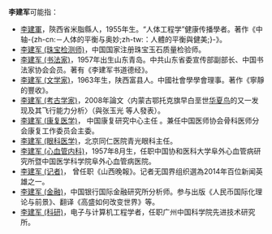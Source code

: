 '''李建军'''可能指：
*[[李建軍|李建軍]]，陝西省米脂縣人，1955年生。“人体工程学”健康传播學者。著作《中轴-{zh-cn:－人体的平衡与奥妙;zh-tw:：人體的平衡與健美;}-》。
*[[李建军_(珠宝检测师)|李建军 (珠宝检测师)]]，中国国家注册珠宝玉石质量检验师。
*[[李建军_(书法家)|李建军 (书法家)]]，1957年出生山东青岛。中共山东省委宣传部副部长、中国书法家协会会员。著有《李建军书道德经》。
*[[李建军_(文学家)|李建军 (文学家)]]，1963年生，陕西富县人。中國社會學學會理事。著作《寧靜的豐收》。<!--獲2002年度中國當代文學研究優秀成果獎-->
*[[李建军_(考古学家)|李建军 (考古学家)]]，2008年論文〈内蒙古鄂托克旗早白垩世[[中國鳥|华夏鸟]]的又一发现及其飞行能力分析〉（與张玉光<!--、张笠夫、李志恒-->等人發表）。
*[[李建军_(康复医学)|李建军 (康复医学)]]，<!--残奥会的定点医院－-->中国康复研究中心主任<!--，北京博爱医院院長，首都医科大学康复医学院院长-->。兼任中国医师协会骨科医师分会康复工作委员会主委。
*[[李建军_(眼科医学)|李建军 (眼科医学)]]，北京同仁医院青光眼科主任。
*[[李建军_(心血管内科)|李建军 (心血管内科)]]，1957年8月生，任职中国协和医科大学阜外心血管病研究所暨中国医学科学院阜外心血管病医院。<!--冠心病诊疗中心副主任、主任医师﹑教授﹑博士研究生导师-->
*[[李建军_(记者)|李建军 (记者)]]，<!--1977或8年生，-->曾任职《山西晚報》。记者无国界组织選為2014年百位新闻英雄之一。
*[[李建军_(金融)|李建军 (金融)]]，中国银行国际金融研究所分析师。参与出版《人民币国际化理论与前景》、翻译《高盛如何改变世界》等。
*[[李建军_(科研)|李建军 (科研)]]，电子与计算机工程学者，任职广州中国科学院先进技术研究所。

{{disambig|J|Cat=三字李姓人名消歧义}}